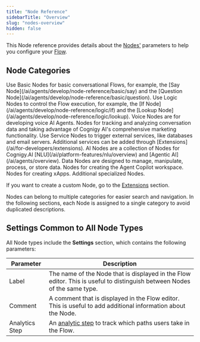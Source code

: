 ```yaml
---
title: "Node Reference"
sidebarTitle: "Overview"
slug: "nodes-overview"
hidden: false
---
```


This Node reference provides details about the [Nodes'](/ai/agents/develop/nodes/overview) parameters to help you configure your [Flow](/ai/agents/develop/projects-and-flows/overview).

## Node Categories

<CardGroup cols={3}>
  <Card
    title="Basic"
    href="/ai/agents/develop/node-reference/basic/overview"
  >
    Use Basic Nodes for basic conversational Flows, for example, the [Say Node](/ai/agents/develop/node-reference/basic/say) and the [Question Node](/ai/agents/develop/node-reference/basic/question).
  </Card>
  <Card
    title="Logic"
    href="/ai/agents/develop/node-reference/logic/overview"
  >
    Use Logic Nodes to control the Flow execution, for example, the [If Node](/ai/agents/develop/node-reference/logic/if) and the [Lookup Node](/ai/agents/develop/node-reference/logic/lookup).
  </Card>
  <Card
    title="Voice"
    href="/ai/agents/develop/node-reference/voice/overview"
  >
    Voice Nodes are for developing voice AI Agents.
  </Card>
  <Card
    title="Analytics"
    href="/ai/agents/develop/node-reference/analytics/overview"
  >
    Nodes for tracking and analyzing conversation data and taking advantage of Cognigy AI's comprehensive marketing functionality.
  </Card>
  <Card
    title="Service"
    href="/ai/agents/develop/node-reference/service/overview"
  >
    Use Service Nodes to trigger external services, like databases and email servers. Additional services can be added through [Extensions](/ai/for-developers/extensions).
  </Card>
  <Card
    title="AI"
    href="/ai/agents/develop/node-reference/ai/overview"
  >
    AI Nodes are a collection of Nodes for Cognigy.AI [NLU](/ai/platform-features/nlu/overview) and [Agentic AI](/ai/agents/overview).
  </Card>
  <Card
    title="Data"
    href="/ai/agents/develop/node-reference/data/overview"
  >
    Data Nodes are designed to manage, manipulate, process, or store data.
  </Card>
  <Card
    title="Agent Copilot"
    href="/ai/agents/develop/node-reference/agent-copilot/overview"
  >
    Nodes for creating the Agent Copilot workspace.
  </Card>
  <Card
    title="xApps"
    href="/ai/agents/develop/node-reference/xApp/overview"
  >
    Nodes for creating xApps.
  </Card>
  <Card
    title="Other"
    href="/ai/agents/develop/node-reference/other-nodes/overview"
  >
    Additional specialized Nodes.
  </Card>
</CardGroup>

If you want to create a custom Node, go to the [Extensions](/ai/for-developers/extensions) section.

<Note>
  Nodes can belong to multiple categories for easier search and navigation. In the following sections, each Node is assigned to a single category to avoid duplicated descriptions.
</Note>

## Settings Common to All Node Types

All Node types include the **Settings** section, which contains the following parameters:

| Parameter      | Description                                                                                                              |
|----------------|--------------------------------------------------------------------------------------------------------------------------|
| Label          | The name of the Node that is displayed in the Flow editor. This is useful to distinguish between Nodes of the same type. |
| Comment        | A comment that is displayed in the Flow editor. This is useful to add additional information about the Node.             |
| Analytics Step | An [analytic step](/ai/agents/analyze/analytics-steps) to track which paths users take in the Flow.        |
